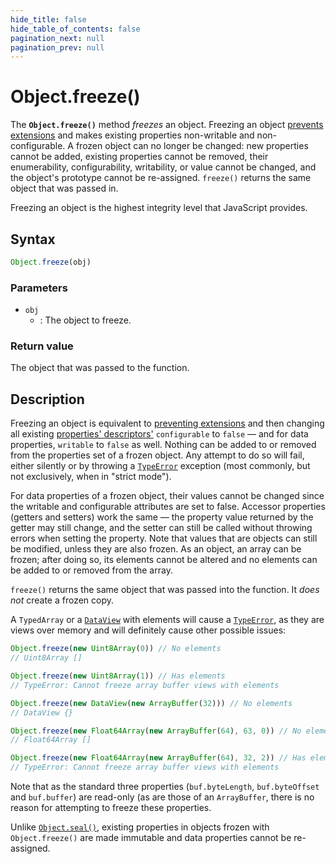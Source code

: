 ```yaml
---
hide_title: false
hide_table_of_contents: false
pagination_next: null
pagination_prev: null
---
```

# Object.freeze()

The **`Object.freeze()`** method _freezes_ an object. Freezing an object [prevents extensions](../../globals/Object/preventExtensions.md) and makes existing properties non-writable and non-configurable. A frozen object can no longer be changed: new properties cannot be added, existing properties cannot be removed, their enumerability, configurability, writability, or value cannot be changed, and the object's prototype cannot be re-assigned. `freeze()` returns the same object that was passed in.

Freezing an object is the highest integrity level that JavaScript provides.

## Syntax

```js
Object.freeze(obj)
```

### Parameters

- `obj`
  - : The object to freeze.

### Return value

The object that was passed to the function.

## Description

Freezing an object is equivalent to [preventing extensions](../../globals/Object/preventExtensions.md) and then changing all existing [properties' descriptors'](https://developer.mozilla.org/docs/Web/JavaScript/Reference/Global_Objects/Object/defineProperty#description) `configurable` to `false` — and for data properties, `writable` to `false` as well. Nothing can be added to or removed from the properties set of a frozen object. Any attempt to do so will fail, either silently or by throwing a [`TypeError`](../../globals/TypeError/TypeError.md) exception (most commonly, but not exclusively, when in "strict mode").

For data properties of a frozen object, their values cannot be changed since the writable and
configurable attributes are set to false. Accessor properties (getters and setters) work the same — the property value returned by the getter may still change, and the setter can still be called without throwing errors when setting the property. Note that values
that are objects can still be modified, unless they are also frozen. As an object, an
array can be frozen; after doing so, its elements cannot be altered and no elements can
be added to or removed from the array.

`freeze()` returns the same object that was passed into the function. It
_does not_ create a frozen copy.

A `TypedArray` or a [`DataView`](../../globals/DataView/DataView.md) with elements will cause a [`TypeError`](../../globals/TypeError/TypeError.md),
as they are views over memory and will definitely cause other possible issues:

```js
Object.freeze(new Uint8Array(0)) // No elements
// Uint8Array []

Object.freeze(new Uint8Array(1)) // Has elements
// TypeError: Cannot freeze array buffer views with elements

Object.freeze(new DataView(new ArrayBuffer(32))) // No elements
// DataView {}

Object.freeze(new Float64Array(new ArrayBuffer(64), 63, 0)) // No elements
// Float64Array []

Object.freeze(new Float64Array(new ArrayBuffer(64), 32, 2)) // Has elements
// TypeError: Cannot freeze array buffer views with elements
```

Note that as the standard three properties (`buf.byteLength`,
`buf.byteOffset` and `buf.buffer`) are read-only (as are those of
an `ArrayBuffer`, there is no reason for
attempting to freeze these properties.

Unlike [`Object.seal()`](../../globals/Object/seal.md), existing properties in objects frozen with `Object.freeze()` are made immutable and data properties cannot be re-assigned.
